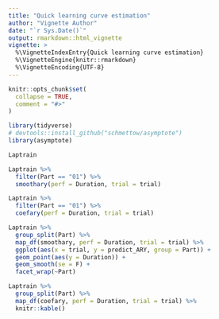 ```yaml
---
title: "Quick learning curve estimation"
author: "Vignette Author"
date: "`r Sys.Date()`"
output: rmarkdown::html_vignette
vignette: >
  %\VignetteIndexEntry{Quick learning curve estimation}
  %\VignetteEngine{knitr::rmarkdown}
  %\VignetteEncoding{UTF-8}
---
```


```r
knitr::opts_chunk$set(
  collapse = TRUE,
  comment = "#>"
)
```


```r
library(tidyverse)
# devtools::install_github("schmettow/asymptote")
library(asymptote)
```
```r
Laptrain
```

```r
Laptrain %>% 
  filter(Part == "01") %>% 
  smoothary(perf = Duration, trial = trial)
```

```r
Laptrain %>% 
  filter(Part == "01") %>% 
  coefary(perf = Duration, trial = trial)
```

```r
Laptrain %>%
  group_split(Part) %>%
  map_df(smoothary, perf = Duration, trial = trial) %>%
  ggplot(aes(x = trial, y = predict_ARY, group = Part)) +
  geom_point(aes(y = Duration)) +
  geom_smooth(se = F) +
  facet_wrap(~Part)

```
```r
Laptrain %>%
  group_split(Part) %>%
  map_df(coefary, perf = Duration, trial = trial) %>% 
  knitr::kable()
```

